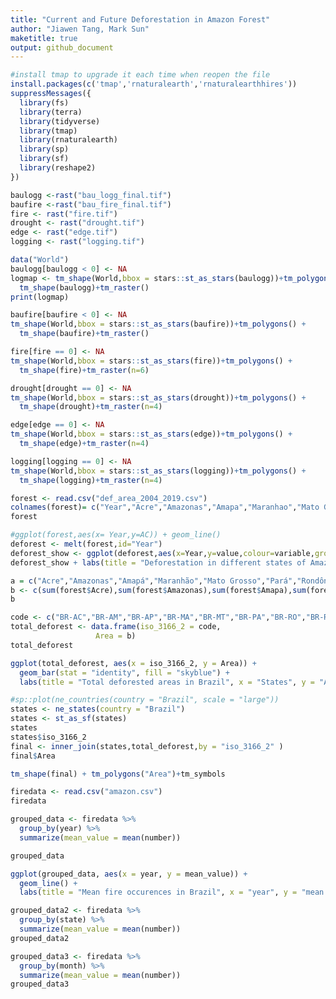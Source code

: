 ```yaml
---
title: "Current and Future Deforestation in Amazon Forest"
author: "Jiawen Tang, Mark Sun"
maketitle: true
output: github_document
---
```

```r
#install tmap to upgrade it each time when reopen the file
install.packages(c('tmap','rnaturalearth','rnaturalearthhires'))
suppressMessages({
  library(fs)
  library(terra)
  library(tidyverse)
  library(tmap)
  library(rnaturalearth)
  library(sp)
  library(sf)
  library(reshape2)
})
```


```r
baulogg <-rast("bau_logg_final.tif") 
baufire <-rast("bau_fire_final.tif")
fire <- rast("fire.tif")
drought <- rast("drought.tif")
edge <- rast("edge.tif")
logging <- rast("logging.tif")
```

```r
data("World")
baulogg[baulogg < 0] <- NA
logmap <- tm_shape(World,bbox = stars::st_as_stars(baulogg))+tm_polygons() +
  tm_shape(baulogg)+tm_raster()
print(logmap)

```


```r
baufire[baufire < 0] <- NA
tm_shape(World,bbox = stars::st_as_stars(baufire))+tm_polygons() +
  tm_shape(baufire)+tm_raster()
```

```r
fire[fire == 0] <- NA
tm_shape(World,bbox = stars::st_as_stars(fire))+tm_polygons() +
  tm_shape(fire)+tm_raster(n=6)

```

```r
drought[drought == 0] <- NA
tm_shape(World,bbox = stars::st_as_stars(drought))+tm_polygons() +
  tm_shape(drought)+tm_raster(n=4)
```

```r
edge[edge == 0] <- NA
tm_shape(World,bbox = stars::st_as_stars(edge))+tm_polygons() +
  tm_shape(edge)+tm_raster(n=4)
```

```r
logging[logging == 0] <- NA
tm_shape(World,bbox = stars::st_as_stars(logging))+tm_polygons() +
  tm_shape(logging)+tm_raster(n=4)
```

```r
forest <- read.csv("def_area_2004_2019.csv")
colnames(forest)= c("Year","Acre","Amazonas","Amapa","Maranhao","Mato Grosso","Para","Rondonia","Roraima","Tocantins","Total")
forest
```

```r
#ggplot(forest,aes(x= Year,y=AC)) + geom_line()
deforest <- melt(forest,id="Year")
deforest_show <- ggplot(deforest,aes(x=Year,y=value,colour=variable,group=variable)) + geom_line()
deforest_show + labs(title = "Deforestation in different states of Amazon") + labs(x = "Year") + labs(y = "Deforested Area in"~km^2)
```

```r
a = c("Acre","Amazonas","Amapá","Maranhão","Mato Grosso","Pará","Rondônia","Roraima", "Tocantins")
b <- c(sum(forest$Acre),sum(forest$Amazonas),sum(forest$Amapa),sum(forest$Maranhao),sum(forest$`Mato Grosso`),sum(forest$Para),sum(forest$Rondonia),sum(forest$Roraima),sum(forest$Tocantins))
b
```

```r
code <- c("BR-AC","BR-AM","BR-AP","BR-MA","BR-MT","BR-PA","BR-RO","BR-RR","BR-TO") 
total_deforest <- data.frame(iso_3166_2 = code,
                   Area = b)
total_deforest

ggplot(total_deforest, aes(x = iso_3166_2, y = Area)) +
  geom_bar(stat = "identity", fill = "skyblue") +
  labs(title = "Total deforested areas in Brazil", x = "States", y = "Area (km^2)")

```


```r
#sp::plot(ne_countries(country = "Brazil", scale = "large"))
states <- ne_states(country = "Brazil")
states <- st_as_sf(states)
states
states$iso_3166_2
final <- inner_join(states,total_deforest,by = "iso_3166_2" )
final$Area
```

```r
tm_shape(final) + tm_polygons("Area")+tm_symbols
```

```r
firedata <- read.csv("amazon.csv")
firedata
```

```r
grouped_data <- firedata %>%
  group_by(year) %>%
  summarize(mean_value = mean(number))

grouped_data
```

```r
ggplot(grouped_data, aes(x = year, y = mean_value)) +
  geom_line() +
  labs(title = "Mean fire occurences in Brazil", x = "year", y = "mean fire occurences")     
```

```r
grouped_data2 <- firedata %>%
  group_by(state) %>%
  summarize(mean_value = mean(number))
grouped_data2

```

```r
grouped_data3 <- firedata %>%
  group_by(month) %>%
  summarize(mean_value = mean(number))
grouped_data3

```







